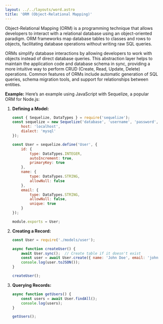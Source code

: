 ```yaml
---
layout: ../../layouts/word.astro
title: 'ORM (Object-Relational Mapping)'
---
```

Object-Relational Mapping (ORM) is a programming technique that allows developers to interact with a relational database using an object-oriented paradigm. ORM frameworks map database tables to classes and rows to objects, facilitating database operations without writing raw SQL queries.

ORMs simplify database interactions by allowing developers to work with objects instead of direct database queries. This abstraction layer helps to maintain the application code and database schema in sync, providing a more intuitive way to perform CRUD (Create, Read, Update, Delete) operations. Common features of ORMs include automatic generation of SQL queries, schema migration tools, and support for relationships between entities.

**Example:**
Here’s an example using JavaScript with Sequelize, a popular ORM for Node.js:

1. **Defining a Model:**
   ```javascript
   const { Sequelize, DataTypes } = require('sequelize');
   const sequelize = new Sequelize('database', 'username', 'password', {
       host: 'localhost',
       dialect: 'mysql'
   });

   const User = sequelize.define('User', {
       id: {
           type: DataTypes.INTEGER,
           autoIncrement: true,
           primaryKey: true
       },
       name: {
           type: DataTypes.STRING,
           allowNull: false
       },
       email: {
           type: DataTypes.STRING,
           allowNull: false,
           unique: true
       }
   });

   module.exports = User;
   ```

2. **Creating a Record:**
   ```javascript
   const User = require('./models/user');

   async function createUser() {
       await User.sync();  // Create table if it doesn't exist
       const user = await User.create({ name: 'John Doe', email: 'john.doe@example.com' });
       console.log(user.toJSON());
   }

   createUser();
   ```

3. **Querying Records:**
   ```javascript
   async function getUsers() {
       const users = await User.findAll();
       console.log(users);
   }

   getUsers();
   ```